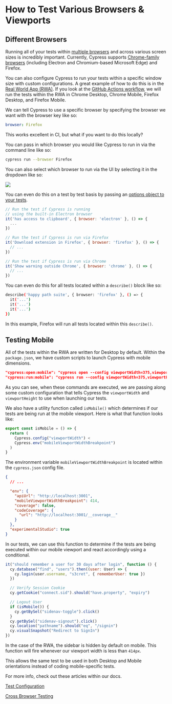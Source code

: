 # How to Test Various Browsers & Viewports

## Different Browsers

Running all of your tests within [multiple browsers](https://docs.cypress.io/guides/guides/cross-browser-testing) and across various screen sizes is incredibly important. Currently, Cypress supports [Chrome-family browsers](https://docs.cypress.io/guides/guides/launching-browsers#Chrome-Browsers) (including Electron and Chromium-based Microsoft Edge) and Firefox.

You can also configure Cypress to run your tests within a specific window size with custom configurations. A great example of how to do this is in the [Real World App (RWA)](https://github.com/cypress-io/cypress-realworld-app). If you look at the [GitHub Actions workflow](https://github.com/cypress-io/cypress-realworld-app/blob/develop/.github/workflows/main.yml), we will run the tests within the RWA in Chrome Desktop, Chrome Mobile, Firefox Desktop, and Firefox Mobile.

We can tell Cypress to use a specific browser by specifying the browser we want with the browser key like so:

```yaml
browser: Firefox
```

This works excellent in CI, but what if you want to do this locally?

You can pass in which browser you would like Cypress to run in via the command line like so:

```bash
cypress run --browser Firefox
```

You can also select which browser to run via the UI by selecting it in the dropdown like so:

![](/images/advanced-cypress-concepts/how-to-test-various-browsers-and-viewports/Screen_Shot_2021-08-31_at_9.16.07_AM.png)

You can even do this on a test by test basis by passing an [options object to your tests](https://docs.cypress.io/guides/guides/cross-browser-testing#Running-Specific-Tests-by-Browser).

```js
// Run the test if Cypress is running
// using the built-in Electron browser
it('has access to clipboard', { browser: 'electron' }, () => {
  ...
})

// Run the test if Cypress is run via Firefox
it('Download extension in Firefox', { browser: 'firefox' }, () => {
  // ...
})

// Run the test if Cypress is run via Chrome
it('Show warning outside Chrome', { browser: 'chrome' }, () => {
  // ...
})
```

You can even do this for all tests located within a `describe()` block like so:

```bash
describe('happy path suite', { browser: 'firefox' }, () => {
  it('...')
  it('...')
  it('...')
})
```

In this example, Firefox will run all tests located within this `describe()`.

## Testing Mobile

All of the tests within the RWA are written for Desktop by default. Within the `package.json`, we have custom scripts to launch Cypress with mobile dimensions.

```json
"cypress:open:mobile": "cypress open --config viewportWidth=375,viewportHeight=667",
"cypress:run:mobile": "cypress run --config viewportWidth=375,viewportHeight=667",
```

As you can see, when these commands are executed, we are passing along some custom configuration that tells Cypress the `viewportWidth` and `viewportHeight` to use when launching our tests.

We also have a utility function called `isMobile()` which determines if our tests are being run at the mobile viewport. Here is what that function looks like:

```js
export const isMobile = () => {
  return (
    Cypress.config("viewportWidth") <
    Cypress.env("mobileViewportWidthBreakpoint")
  )
}
```

The environment variable `mobileViewportWidthBreakpoint` is located within the `cypress.json` config file.

```json
{
  // ...

  "env": {
    "apiUrl": "http://localhost:3001",
    "mobileViewportWidthBreakpoint": 414,
    "coverage": false,
    "codeCoverage": {
      "url": "http://localhost:3001/__coverage__"
    }
  },
  "experimentalStudio": true
}
```

In our tests, we can use this function to determine if the tests are being executed within our mobile viewport and react accordingly using a conditional.

```js
it("should remember a user for 30 days after login", function () {
  cy.database("find", "users").then((user: User) => {
    cy.login(user.username, "s3cret", { rememberUser: true })
  })

  // Verify Session Cookie
  cy.getCookie("connect.sid").should("have.property", "expiry")

  // Logout User
  if (isMobile()) {
    cy.getBySel("sidenav-toggle").click()
  }
  cy.getBySel("sidenav-signout").click()
  cy.location("pathname").should("eq", "/signin")
  cy.visualSnapshot("Redirect to SignIn")
})
```

In the case of the RWA, the sidebar is hidden by default on mobile. This function will fire whenever our viewport width is less than `414px`.

This allows the same test to be used in both Desktop and Mobile orientations instead of coding mobile-specific tests.

For more info, check out these articles within our docs.

[Test Configuration](https://docs.cypress.io/guides/references/configuration#Test-Configuration)

[Cross Browser Testing](https://docs.cypress.io/guides/guides/cross-browser-testing)
